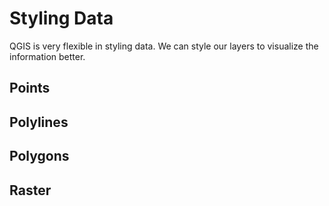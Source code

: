 # Styling Data

QGIS is very flexible in styling data. We can style our layers to visualize the information better.

## Points


## Polylines


## Polygons


## Raster
